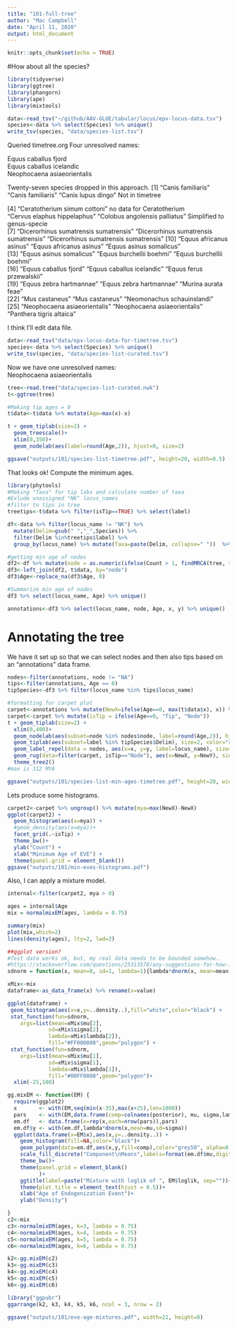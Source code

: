 ```yaml
---
title: "101-full-tree"
author: "Mac Campbell"
date: "April 11, 2020"
output: html_document
---
```


```r
knitr::opts_chunk$set(echo = TRUE)
```

#How about all the species?
```r
library(tidyverse)
library(ggtree)
library(phangorn)
library(ape)
library(mixtools)

data<-read_tsv("~/github/AAV-GLUE/tabular/locus/epv-locus-data.tsv")
species<-data %>% select(Species) %>% unique()
write_tsv(species, "data/species-list.tsv")

```

Queried timetree.org
Four unresolved names:     

Equus caballus fjord      
Equus caballus icelandic      
Neophocaena asiaeorientalis     
     
Twenty-seven species dropped in this approach.
 [1] "Canis familiaris"                     "Canis familiaris"                     "Canis lupus dingo"                   Not in timetree
 
 [4] "Ceratotherium simum cottoni"     no data for Ceratotherium      
  "Cervus elaphus hippelaphus"           "Colobus angolensis palliatus"        Simplified to genus-specie   
 [7] "Dicerorhinus sumatrensis sumatrensis" "Dicerorhinus sumatrensis sumatrensis" "Dicerorhinus sumatrensis sumatrensis"
[10] "Equus africanus asinus"               "Equus africanus asinus"               "Equus asinus somalicus"              
[13] "Equus asinus somalicus"               "Equus burchellii boehmi"              "Equus burchellii boehmi"             
[16] "Equus caballus fjord"                 "Equus caballus icelandic"             "Equus ferus przewalskii"             
[19] "Equus zebra hartmannae"               "Equus zebra hartmannae"               "Murina aurata feae"                  
[22] "Mus castaneus"                        "Mus castaneus"                        "Neomonachus schauinslandi"           
[25] "Neophocaena asiaeorientalis"          "Neophocaena asiaeorientalis"          "Panthera tigris altaica"             

I think I'll edit data file.
```r
data<-read_tsv("data/epv-locus-data-for-timetree.tsv")
species<-data %>% select(Species) %>% unique()
write_tsv(species, "data/species-list-curated.tsv")
```

Now we have one unresolved names:    
Neophocaena asiaeorientalis

```r
tree<-read.tree("data/species-list-curated.nwk")
t<-ggtree(tree)

#Making tip ages = 0 
t$data<-t$data %>% mutate(Age=max(x)-x)

t + geom_tiplab(size=2) +
  geom_treescale()+
  xlim(0,350)+
  geom_nodelab(aes(label=round(Age,2)), hjust=0, size=2)

ggsave("outputs/101/species-list-timetree.pdf", height=20, width=8.5)
```

That looks ok! 
Compute the minimum ages.
```r
library(phytools)
#Making "Taxa" for tip labs and calculate number of taxa
#Exlude unassigned "NK" locus_names
#filter to tips in tree
treetips<-t$data %>% filter(isTip==TRUE) %>% select(label)

df<-data %>% filter(locus_name != "NK") %>%
  mutate(Delim=gsub(" ","_",Species)) %>%
  filter(Delim %in%treetips$label) %>%
  group_by(locus_name) %>% mutate(Taxa=paste(Delim, collapse=" "))  %>% mutate(Count=n())

#getting min age of nodes
df2<-df %>% mutate(node = as.numeric(ifelse(Count > 1, findMRCA(tree, tips=strsplit(Taxa, " ")[[1]]), NA)))
df3<-left_join(df2, t$data, by="node")
df3$Age<-replace_na(df3$Age, 0)

#Summarize min age of nodes
df3 %>% select(locus_name, Age) %>% unique()

annotations<-df3 %>% select(locus_name, node, Age, x, y) %>% unique()
```

# Annotating the tree
We have it set up so that we can select nodes and then also tips based on an "annotations" data frame.

```r

nodes<-filter(annotations, node != "NA")
tips<-filter(annotations, Age == 0)
tipSpecies<-df3 %>% filter(locus_name %in% tips$locus_name)

#formatting for carpet plot
carpet<-annotations %>% mutate(NewX=ifelse(Age==0, max(t$data$x), x)) %>% mutate(NewY=ifelse(Age==0, 0, y))
carpet<-carpet %>% mutate(isTip = ifelse(Age==0, "Tip", "Node"))
t + geom_tiplab(size=2) +
  xlim(0,400)+
  geom_nodelab(aes(subset=node %in% nodes$node, label=round(Age,2)), hjust=0, size=2)+
  geom_tiplab(aes(subset=label %in% tipSpecies$Delim), size=2, color="red")+
  geom_label_repel(data = nodes, aes(x=x, y=y, label=locus_name), size=2, alpha=0.75)+
  geom_rug(data=filter(carpet, isTip=="Node"), aes(x=NewX, y=NewY), sides="b", position="jitter")  +
  theme_tree2()
#max is 312 MYA

ggsave("outputs/101/species-list-min-ages-timetree.pdf", height=20, width=8.5)

```

Lets produce some histograms.
```r
carpet2<-carpet %>% ungroup() %>% mutate(mya=max(NewX)-NewX)
ggplot(carpet2) + 
  geom_histogram(aes(x=mya)) + 
  #geom_density(aes(x=mya))+
  facet_grid(.~isTip) + 
  theme_bw()+
  ylab("Count") +
  xlab("Minimum Age of EVE") +
  theme(panel.grid = element_blank())
ggsave("outputs/101/min-eves-histograms.pdf")
```

Also, I can apply a mixture model.
```r
internal<-filter(carpet2, mya > 0)

ages = internal$Age
mix = normalmixEM(ages, lambda = 0.75)

summary(mix)
plot(mix,which=2)
lines(density(ages), lty=2, lwd=2)

##ggplot version?
#Test data works ok, but, my real data needs to be bounded somehow..
#https://stackoverflow.com/questions/25313578/any-suggestions-for-how-i-can-plot-mixem-type-data-using-ggplot2
sdnorm = function(x, mean=0, sd=1, lambda=1){lambda*dnorm(x, mean=mean, sd=sd)}

xMix<-mix
dataframe<-as_data_frame(x) %>% rename(x=value)

ggplot(dataframe) + 
 geom_histogram(aes(x=x,y=..density..),fill="white",color="black") +
 stat_function(fun=sdnorm,
    args=list(mean=xMix$mu[2],
             sd=xMix$sigma[2],
             lambda=xMix$lambda[2]),
             fill="#FF000080",geom="polygon") +
 stat_function(fun=sdnorm,
    args=list(mean=xMix$mu[1],
             sd=xMix$sigma[1],
             lambda=xMix$lambda[1]),
             fill="#00FF0080",geom="polygon")+
  xlim(-25,100)

gg.mixEM <- function(EM) {
  require(ggplot2)
  x       <- with(EM,seq(min(x-35),max(x+25),len=1000))
  pars    <- with(EM,data.frame(comp=colnames(posterior), mu, sigma,lambda))
  em.df   <- data.frame(x=rep(x,each=nrow(pars)),pars)
  em.df$y <- with(em.df,lambda*dnorm(x,mean=mu,sd=sigma))
  ggplot(data.frame(x=EM$x),aes(x,y=..density..)) + 
    geom_histogram(fill=NA,color="black")+
    geom_polygon(data=em.df,aes(x,y,fill=comp),color="grey50", alpha=0.5)+
    scale_fill_discrete("Component\nMeans",labels=format(em.df$mu,digits=3))+
    theme_bw()+
    theme(panel.grid = element_blank()
          )+
    ggtitle(label=paste("Mixture with loglik of ", EM$loglik, sep=""))+
    theme(plot.title = element_text(hjust = 0.5))+
    xlab("Age of Endogenization Event")+
    ylab("Density")

}
c2<-mix
c3<-normalmixEM(ages, k=3, lambda = 0.75)
c4<-normalmixEM(ages, k=4, lambda = 0.75)
c5<-normalmixEM(ages, k=5, lambda = 0.75)
c6<-normalmixEM(ages, k=6, lambda = 0.75)

k2<-gg.mixEM(c2)
k3<-gg.mixEM(c3)
k4<-gg.mixEM(c4)
k5<-gg.mixEM(c5)
k6<-gg.mixEM(c6)

library("ggpubr")
ggarrange(k2, k3, k4, k5, k6, ncol = 3, nrow = 2)

ggsave("outputs/101/eve-age-mixtures.pdf", width=22, height=8)
```

 
 